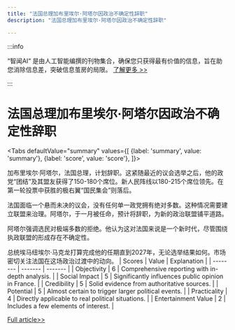 ```yaml
---
title: "法国总理加布里埃尔·阿塔尔因政治不确定性辞职"
description: "法国总理加布里埃尔·阿塔尔因政治不确定性辞职"

---
```



:::info

“智闻AI“ 是由人工智能编撰的刊物集合，确保您只获得最有价值的信息，旨在助您消除信息差，突破信息茧房的局限。  [了解更多 >>](/)

:::

# 法国总理加布里埃尔·阿塔尔因政治不确定性辞职


<Tabs
	defaultValue="summary"
	values={[
	{label: 'summary', value: 'summary'},
	{label: 'score', value: 'score'},
]}>
<TabItem value="summary">


加布里埃尔·阿塔尔，法国总理，计划辞职。这紧随最近的议会选举之后，他的政党“团结”及其盟友获得了150-180个席位。新人民阵线以180-215个席位领先。在第一轮投票中获胜的极右翼“国民集会”则落后。

法国面临一个悬而未决的议会，没有任何单一政党拥有绝对多数。这种情况需要建立联盟来治理。阿塔尔，于一月被任命，预计将辞职，为新的政治联盟铺平道路。

阿塔尔强调选民对极端多数的拒绝。他认为这对法国来说是一个新时代，尽管围绕执政联盟的形成存在不确定性。

总统埃马纽埃尔·马克龙打算完成他的任期直到2027年，无论选举结果如何。市场密切关注法国在这场政治过渡中的动向。
</TabItem>
<TabItem value="score">
	| Scores     | Value   | Explanation |
	| -------- | ------- | ------- |
	| Objectivity  | 6    | Comprehensive reporting with in-depth analysis.    |
	| Social Impact | 5     | Significantly influences public opinion in France.    |
	| Credibility    | 5    | Solid evidence from authoritative sources.    |
	| Potential    | 5    | Almost certain to trigger larger political events.    |
	| Practicality    | 4    | Directly applicable to real political situations.    |
	| Entertainment Value    | 2    | Includes a few elements of interest.    |
</TabItem>
</Tabs>

[Full article>>](https://www.cnbc.com/2024/07/07/french-prime-minister-gabriel-attal-to-tender-resignation.html)
